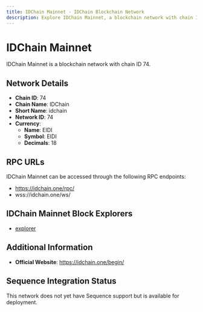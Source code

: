 ```yaml
--- 
title: IDChain Mainnet - IDChain Blockchain Network
description: Explore IDChain Mainnet, a blockchain network with chain ID 74. Learn about its native currency, EIDI, and how to interact with the network.
---
```


# IDChain Mainnet

IDChain Mainnet is a blockchain network with chain ID 74.

## Network Details

- **Chain ID**: 74
- **Chain Name**: IDChain
- **Short Name**: idchain
- **Network ID**: 74
- **Currency**: 
  - **Name**: EIDI
  - **Symbol**: EIDI
  - **Decimals**: 18

## RPC URLs

IDChain Mainnet can be accessed through the following RPC endpoints:

- https://idchain.one/rpc/
- wss://idchain.one/ws/

## IDChain Mainnet Block Explorers

- [explorer](https://explorer.idchain.one)

## Additional Information

- **Official Website**: https://idchain.one/begin/

## Sequence Integration Status

This network does not yet have Sequence support but is available for deployment.
